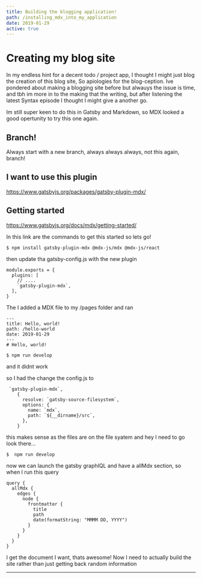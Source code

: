 ```yaml
---
title: Building the blogging application!
path: /installing_mdx_into_my_application
date: 2019-01-29
active: true
---
```


# Creating my blog site

In my endless hint for a decent todo / project app, I thought I might just blog the creation of this blog site, So apiologies for the
blog-ception. Ive pondered about making a blogging site before but alwauys the issue is time, and tbh im more in to the making that the writing, but
after listening the latest Syntax episode I thought I might give a another go.

Im still super keen to do this in Gatsby and Markdown, so MDX looked a good opertunity to try this one again.

## Branch!

Always start with a new branch, always always always, not this again, branch!

## I want to use this plugin

https://www.gatsbyjs.org/packages/gatsby-plugin-mdx/

## Getting started

https://www.gatsbyjs.org/docs/mdx/getting-started/

In this link are the commands to get this started so lets go!

```
$ npm install gatsby-plugin-mdx @mdx-js/mdx @mdx-js/react
```

then update tha gatsby-config.js with the new plugin

```
module.exports = {
  plugins: [
    // ....
    `gatsby-plugin-mdx`,
  ],
}
```

The I added a MDX file to my /pages folder and ran

```
---
title: Hello, world!
path: /hello-world
date: 2019-01-29
---
# Hello, world!
```

```
$ npm run develop
```

and it didnt work

so I had the change the config.js to

```
 `gatsby-plugin-mdx`,
    {
      resolve: `gatsby-source-filesystem`,
      options: {
        name: `mdx`,
        path: `${__dirname}/src`,
      },
    }
```

this makes sense as the files are on the file syatem and hey I need to go look there...

```
$  npm run develop
```

now we can launch the gatsby graphIQL and have a allMdx section, so when I run this query

```
query {
  allMdx {
    edges {
      node {
        frontmatter {
          title
          path
          date(formatString: "MMMM DD, YYYY")
        }
      }
    }
  }
}
```

I get the document I want, thats awesome! Now I need to actually build the site rather than just getting back random information

---
